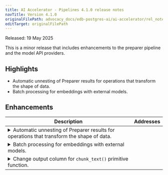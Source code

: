 ```yaml
---
title: AI Accelerator - Pipelines 4.1.0 release notes
navTitle: Version 4.1.0
originalFilePath: advocacy_docs/edb-postgres-ai/ai-accelerator/rel_notes/src/rel_notes_4.1.0.yml
editTarget: originalFilePath
---
```


Released: 19 May 2025

This is a minor release that includes enhancements to the preparer pipeline and the model API providers.

## Highlights

- Automatic unnesting of Preparer results for operations that transform the shape of data.
- Batch processing for embeddings with external models.


## Enhancements

<table class="table w-100"><thead><tr><th>Description</th><th width="10%">Addresses</th></tr></thead><tbody>
<tr><td><details><summary>Automatic unnesting of Preparer results for operations that transform the shape of data.</summary><hr/><p>The preparer pipeline for operations that transform the shape of their input data with an additional dimension now unnest their result collections.
This allows the output of preparers to be consumed much more easily by other preparers or knowledge bases.
Unnested results are returned with a new <code>part_id</code> column to track the new dimension. There is also a new <code>unique_id</code> column to unqiuely identify the combination of the source key and part_id.</p>
</details></td><td></td></tr>
<tr><td><details><summary>Batch processing for embeddings with external models.</summary><hr/><p>The external model providers <code>embeddings</code>, <code>openai_embeddings</code>, and <code>nim_embeddings</code> can now send a batch of inputs in a single request, rather than multiple concurrent requests.
This can improve performance and hardware utilization. The feature is fully configurable and can also be disabled.</p>
</details></td><td></td></tr>
<tr><td><details><summary>Change output column for <code>chunk_text()</code> primitive function.</summary><hr/><p>The enumeration column returned by the <code>chunk_text()</code> primitive function is now <code>part_id</code> instead of <code>chunk_id</code> to match the other Preparer primitives/operations.</p>
</details></td><td></td></tr>
</tbody></table>


